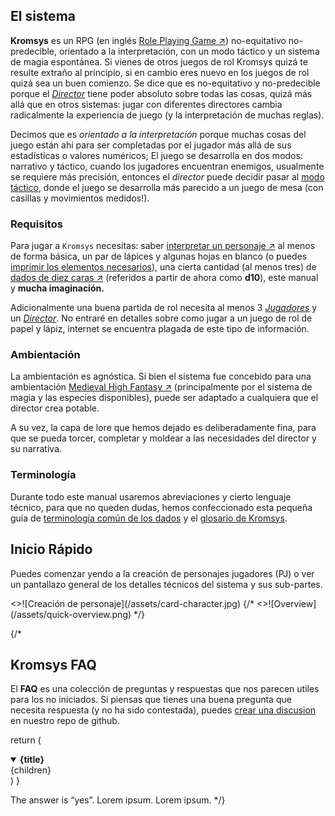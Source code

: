 
## El sistema

**Kromsys** es un RPG (en inglés [Role Playing Game ↗](https://en.wikipedia.org/wiki/Role-playing_game)) 
no-equitativo no-predecible, orientado a la interpretación, con un modo táctico 
y un sistema de magia espontánea. Si vienes de otros juegos de rol Kromsys quizá 
te resulte extraño al principio, si en cambio eres nuevo en los juegos de rol 
quizá sea un buen comienzo. Se dice que es no-equitativo y no-predecible porque 
el _[Director](/docs/glossary#director)_ tiene poder absoluto sobre todas las cosas, quizá más allá que 
en otros sistemas: jugar con diferentes directores cambia radicalmente la 
experiencia de juego (y la interpretación de muchas reglas).

Decimos que es _orientado a la interpretación_ porque muchas cosas del juego están 
ahí para ser completadas por el jugador más allá de sus estadísticas o valores 
numéricos; El juego se desarrolla en dos modos: narrativo y táctico, cuando los
jugadores encuentran enemigos, usualmente se requiere más precisión, entonces 
el _director_ puede decidir pasar al [modo táctico](/docs/ruling-combat), donde el juego 
se desarrolla más parecido a un juego de mesa (con casillas y movimientos medidos!).

### Requisitos

Para jugar a `Kromsys` necesitas: saber 
[interpretar un personaje ↗](https://www.youtube.com/watch?v=VRkZYdWCe7w&t=145s) 
al menos de forma básica, un par de lápices y algunas hojas en blanco
(o puedes [imprimir los elementos necesarios](/docs/to-print)),
una cierta cantidad (al menos tres) de 
[dados de diez caras ↗](https://en.wikipedia.org/wiki/Pentagonal_trapezohedron) 
(referidos a partir de ahora como **d10**), este manual y **mucha imaginación.**

Adicionalmente una buena partida de rol necesita al menos 3 _[Jugadores](/docs/glossary#jugador)_ 
y un _[Director](/docs/glossary#director)_. No entraré en detalles sobre como jugar a un juego 
de rol de papel y lápiz, internet se encuentra plagada de este tipo de información. 

### Ambientación

La ambientación es agnóstica. Si bien el sistema fue concebido para una ambientación
[Medieval High Fantasy ↗](https://en.wikipedia.org/wiki/High_fantasy) (principalmente
por el sistema de magia y las especies disponibles), puede ser adaptado a 
cualquiera que el director crea potable.

A su vez, la capa de lore que hemos dejado es deliberadamente fina, para que se 
pueda torcer, completar y moldear a las necesidades del director y su narrativa.

### Terminología

Durante todo este manual usaremos abreviaciones y cierto lenguaje técnico, para que
no queden dudas, hemos confeccionado esta pequeña guía de
[terminología común de los dados](/docs/glossary#dados) y el [glosario de Kromsys](/docs/glossary#glosario).

## Inicio Rápido

Puedes comenzar yendo a la creación de personajes jugadores (PJ) o ver un pantallazo
general de los detalles técnicos del sistema y sus sub-partes.

<Cards num={2}>
  <Card image arrow title="Guía de creación de personaje" href="/docs/character-creation">
    <>![Creación de personaje](/assets/card-character.jpg)</>
  </Card>
  {/* 
  <Card image arrow title="Desglose del sistema" href="/docs/parts-overview">
    <>![Overview](/assets/quick-overview.png)</>
  </Card>
  */}
</Cards>

{/*
## Kromsys FAQ

El <strong title="Preguntas frecuentes" className="nx-text-primary-600">FAQ</strong> 
es una colección de preguntas y respuestas que nos parecen utiles para los no
iniciados. Si piensas que tienes una buena pregunta que necesita respuesta 
(y no ha sido contestada), puedes 
[crear una discusion](https://github.com/sebastianpennino/krom_docs_nextra/discussions) en nuestro
repo de github.

  return (
    <details
      open
      className="last-of-type:mb-0 rounded-lg bg-neutral-50 dark:bg-neutral-800 p-2 mt-4"
    >
      <summary>
        <strong className="text-lg">{title}</strong>
      </summary>
      <div className="nx-p-2">{children}</div>
    </details>
  )
}

<QABox title="Lorem ipsum with Kromsys?">
  The answer is “yes”.
  Lorem ipsum.
</QABox>

<QABox title="Lorem ipsum in Kromsys?">
  Lorem ipsum.
</QABox> 
*/}
